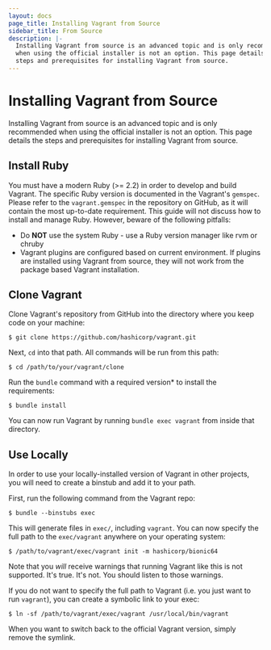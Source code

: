 ```yaml
---
layout: docs
page_title: Installing Vagrant from Source
sidebar_title: From Source
description: |-
  Installing Vagrant from source is an advanced topic and is only recommended
  when using the official installer is not an option. This page details the
  steps and prerequisites for installing Vagrant from source.
---
```


# Installing Vagrant from Source

Installing Vagrant from source is an advanced topic and is only recommended
when using the official installer is not an option. This page details the
steps and prerequisites for installing Vagrant from source.

## Install Ruby

You must have a modern Ruby (>= 2.2) in order to develop and build Vagrant. The
specific Ruby version is documented in the Vagrant's `gemspec`. Please refer to
the `vagrant.gemspec` in the repository on GitHub, as it will contain the most
up-to-date requirement. This guide will not discuss how to install and manage Ruby.
However, beware of the following pitfalls:

- Do **NOT** use the system Ruby - use a Ruby version manager like rvm or chruby
- Vagrant plugins are configured based on current environment. If plugins are installed
  using Vagrant from source, they will not work from the package based Vagrant installation.

## Clone Vagrant

Clone Vagrant's repository from GitHub into the directory where you keep code on your machine:

```shell-session
$ git clone https://github.com/hashicorp/vagrant.git
```

Next, `cd` into that path. All commands will be run from this path:

```shell-session
$ cd /path/to/your/vagrant/clone
```

Run the `bundle` command with a required version\* to install the requirements:

```shell-session
$ bundle install
```

You can now run Vagrant by running `bundle exec vagrant` from inside that
directory.

## Use Locally

In order to use your locally-installed version of Vagrant in other projects, you will need to create a binstub and add it to your path.

First, run the following command from the Vagrant repo:

```shell-session
$ bundle --binstubs exec
```

This will generate files in `exec/`, including `vagrant`. You can now specify
the full path to the `exec/vagrant` anywhere on your operating system:

```shell-session
$ /path/to/vagrant/exec/vagrant init -m hashicorp/bionic64
```

Note that you _will_ receive warnings that running Vagrant like this is not
supported. It's true. It's not. You should listen to those warnings.

If you do not want to specify the full path to Vagrant (i.e. you just want to
run `vagrant`), you can create a symbolic link to your exec:

```shell-session
$ ln -sf /path/to/vagrant/exec/vagrant /usr/local/bin/vagrant
```

When you want to switch back to the official Vagrant version, simply
remove the symlink.
